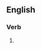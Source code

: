 ==English==

===Verb===
{{head|en|present participle}}

# {{present participle of|jeopardise|lang=en|nocat=1}}